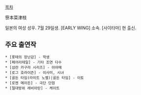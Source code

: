 [[목차]]

笹本菜津枝

일본의 여성 성우. 7월 29일생. [EARLY WING] 소속. [사이타마] 현 출신. 

== 주요 출연작 ==
 * [롯테의 장난감] - 학생
 * [페어리테일] - 기타 조연 다수
 * [섬란 카구라 시리즈] - 아야메
 * [로그 호라이즌] - 이사미, 시녀
 * [골든 타임(라이트 노벨)|골든 타임] - 이토
 * [로젠 메이든] - 극단 단원
 * [절대방위 레비아탄] - 케이트

